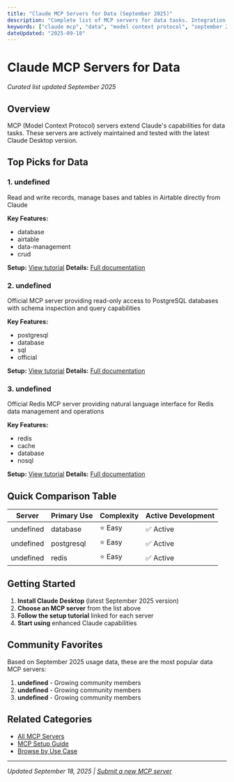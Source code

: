 ```yaml
---
title: "Claude MCP Servers for Data (September 2025)"
description: "Complete list of MCP servers for data tasks. Integration guides and setup instructions included."
keywords: ["claude mcp", "data", "model context protocol", "september 2025"]
dateUpdated: "2025-09-18"
---
```


# Claude MCP Servers for Data

*Curated list updated September 2025*

## Overview

MCP (Model Context Protocol) servers extend Claude's capabilities for data tasks. These servers are actively maintained and tested with the latest Claude Desktop version.

## Top Picks for Data


### 1. undefined

Read and write records, manage bases and tables in Airtable directly from Claude

**Key Features:**
- database
- airtable
- data-management
- crud

**Setup:** [View tutorial](/tutorials/setup-airtable-mcp-server)
**Details:** [Full documentation](/mcp/airtable-mcp-server)


### 2. undefined

Official MCP server providing read-only access to PostgreSQL databases with schema inspection and query capabilities

**Key Features:**
- postgresql
- database
- sql
- official

**Setup:** [View tutorial](/tutorials/setup-postgresql-mcp-server)
**Details:** [Full documentation](/mcp/postgresql-mcp-server)


### 3. undefined

Official Redis MCP server providing natural language interface for Redis data management and operations

**Key Features:**
- redis
- cache
- database
- nosql

**Setup:** [View tutorial](/tutorials/setup-redis-mcp-server)
**Details:** [Full documentation](/mcp/redis-mcp-server)


## Quick Comparison Table

| Server | Primary Use | Complexity | Active Development |
|--------|-------------|------------|-------------------|
| undefined | database | ⭐ Easy | ✅ Active |
| undefined | postgresql | ⭐ Easy | ✅ Active |
| undefined | redis | ⭐ Easy | ✅ Active |

## Getting Started

1. **Install Claude Desktop** (latest September 2025 version)
2. **Choose an MCP server** from the list above
3. **Follow the setup tutorial** linked for each server
4. **Start using** enhanced Claude capabilities

## Community Favorites

Based on September 2025 usage data, these are the most popular data MCP servers:

1. **undefined** - Growing community members
2. **undefined** - Growing community members
3. **undefined** - Growing community members

## Related Categories

- [All MCP Servers](/mcp)
- [MCP Setup Guide](/tutorials/mcp-setup-september-2025)
- [Browse by Use Case](/use-cases)

---

*Updated September 18, 2025 | [Submit a new MCP server](/submit)*
